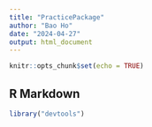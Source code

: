 ```yaml
---
title: "PracticePackage"
author: "Bao Ho"
date: "2024-04-27"
output: html_document
---
```


```r
knitr::opts_chunk$set(echo = TRUE)
```

## R Markdown

```r
library("devtools")
```

